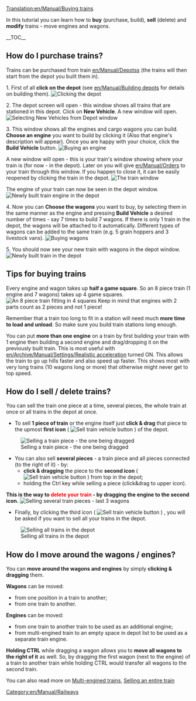 [[Translation:en/Manual/Buying trains]]
{{en/Manual/Tutorial/Navigation}}

In this tutorial you can learn how to '''buy''' (purchase, build), '''sell''' (delete) and '''modify''' trains - move engines and wagons.

__TOC__ 
==How do I purchase trains?==

Trains can be purchased from train [[en/Manual/Depots]]s (the trains will then start from the depot you built them in).

1. First of all '''click on the depot''' (see [[en/Manual/Building depots]] for details on building them).
[[File:en/Manual/BuildTrainTutorial1.png|none|frame|Clicking the depot]]

2. The depot screen will open - this window shows all trains that are stationed in this depot. Click on '''New Vehicle'''. A new window will open.
[[File:en/Manual/BuildTrainTutorial2.png|none|frame|Selecting New Vehicles from Depot window]]

3. This window shows all the engines and cargo wagons you can build. '''Choose an engine''' you want to build by clicking it (Also that engine's description will appear). Once you are happy with your choice, click the '''Build Vehicle''' button.
[[File:en/Manual/BuildTrainTutorial3.png|none|frame|Buying an engine]]

A new window will open - this is your train's window showing where your train is (for now - in the depot). Later on you will give [[en/Manual/Orders]] to your train through this window. If you happen to close it, it can be easily reopened by clicking the train in the depot.
[[File:en/Manual/BuildTrainTutorial5.png|none|frame|The train window]]

The engine of your train can now be seen in the depot window.
[[File:en/Manual/BuildTrainTutorial4.png|none|frame|Newly built train engine in the depot]]

4. Now you can '''Choose the wagons''' you want to buy, by selecting them in the same manner as the engine and pressing '''Build Vehicle''' a desired number of times - say 7 times to build 7 wagons. If there is only 1 train in the depot, the wagons will be attached to it automatically. Different types of wagons can be added to the same train (e.g. 5 grain hoppers and 3 livestock vans).
[[File:en/Manual/BuildTrainTutorial6.png|none|frame|Buying wagons]]

5. You should now see your new train with wagons in the depot window.
[[File:en/Manual/BuildTrainTutorial7.png|none|frame|Newly built train in the depot]]

==Tips for buying trains==

Every engine and wagon takes up '''half a game square'''. So an 8 piece train (1 engine and 7 wagons) takes up 4 game squares.
[[File:en/Manual/BuildTrainTutorial8.png|none|frame|An 8 piece train fitting in 4 squares]]
Keep in mind that engines with 2 parts count as 2 pieces and not 1 piece!

Remember that a train too long to fit in a station will need much '''more time to load and unload'''. So make sure you build train stations long enough.

You can put '''more than one engine''' on a train by first building your train with 1 engine then building a second engine and drag/dropping it on the previously built train. This is most useful with [[en/Archive/Manual/Settings/Realistic acceleration]] turned ON. This allows the train to go up hills faster and also speed up faster. This shows most with very long trains (10 wagons long or more) that otherwise might never get to top speed.

==How do I sell / delete trains?==

You can sell the train one piece at a time, several pieces, the whole train at once or all trains in the depot at once.

* To sell '''1 piece of train''' or the engine itself just '''click & drag''' that piece to the upmost '''first icon''' ( [[File:en/Manual/SellTrainVehicle.png|Sell train vehicle button]] ) of the depot.
[[File:en/Manual/BuildTrainTutorial9.png|none|frame|Selling a train piece - the one being dragged]]

* You can also sell '''several pieces''' - a train piece and all pieces connected (to the right of it) - by:
** '''click & dragging''' the piece to the '''second icon''' ( [[File:en/Manual/SellEntireTrain.png|Sell train vehicle button]] ) from top in the depot;
** holding the Ctrl key while selling a piece (click&drag to upper icon).
'''This is the way to <font color='red'>delete your train</font> - by dragging the engine to the second icon.'''
[[File:en/Manual/BuildTrainTutorial10.png|none|frame|Selling several train pieces - last 3 wagons]]

* Finally, by clicking the third icon ( [[File:en/Manual/SellAllTrains.png|Sell train vehicle button]] ) , you will be asked if you want to sell all your trains in the depot.
[[File:en/Manual/BuildTrainTutorial11.png|none|frame|Selling all trains in the depot]]

==How do I move around the wagons / engines?==

You can '''move around the wagons and engines''' by simply '''clicking & dragging''' them.

'''Wagons''' can be moved:
* from one position in a train to another;
* from one train to another.
'''Engines''' can be moved:
* from one train to another train to be used as an additional engine;
* from multi-engined train to an empty space in depot list to be used as a separate train engine.

'''Holding CTRL''' while dragging a wagon allows you to '''move all wagons to the right of it''' as well. So, by dragging the first wagon (next to the engine) of a train to another train while holding CTRL would transfer all wagons to the second train.

You can also read more on [[en/Archive/Manual/Multiheaded trains|Multi-engined trains]], [[en/Manual/Sell entire train|Selling an entire train]]

[[Category:en/Manual/Railways]]